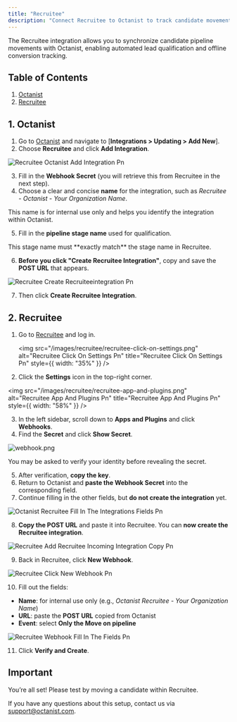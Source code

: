 ```yaml
---
title: "Recruitee"
description: "Connect Recruitee to Octanist to track candidate movement and lead conversions automatically."
---
```


The Recruitee integration allows you to synchronize candidate pipeline movements with Octanist, enabling automated lead qualification and offline conversion tracking.

## Table of Contents

1. [Octanist](#1-octanist)
2. [Recruitee](#2-recruitee)

## 1. Octanist

1. Go to [Octanist](https://octanist.com/) and navigate to [**Integrations \> Updating \> Add New**].
2. Choose **Recruitee** and click **Add Integration**.

![Recruitee Octanist Add Integration Pn](/images/recruitee/recruitee-octanist-add-integration.png)

3. Fill in the **Webhook Secret** (you will retrieve this from Recruitee in the next step).
4. Choose a clear and concise **name** for the integration, such as _Recruitee - Octanist - Your Organization Name_.

<Tip>
  This name is for internal use only and helps you identify the integration
  within Octanist.
</Tip>

5. Fill in the **pipeline stage name** used for qualification.

<Warning>
  This stage name must **exactly match** the stage name in Recruitee.
</Warning>

6. **Before you click "Create Recruitee Integration"**, copy and save the **POST URL** that appears.

![Recruitee Create Recruiteeintegration Pn](/images/recruitee/recruitee-create-recruiteeintegration.png)

7. Then click **Create Recruitee Integration**.

## 2. Recruitee

1. Go to [Recruitee](https://app.recruitee.com/) and log in.

   <img
     src="/images/recruitee/recruitee-click-on-settings.png"
     alt="Recruitee Click On Settings Pn"
     title="Recruitee Click On Settings Pn"
     style={{ width: "35%" }}
   />

2. Click the **Settings** icon in the top-right corner.

<img
  src="/images/recruitee/recruitee-app-and-plugins.png"
  alt="Recruitee App And Plugins Pn"
  title="Recruitee App And Plugins Pn"
  style={{ width: "58%" }}
/>

3. In the left sidebar, scroll down to **Apps and Plugins** and click **Webhooks**.
4. Find the **Secret** and click **Show Secret**.

![webhook.png](/images/recruitee/recruitee-webhook-secret.png)

<Warning>
  You may be asked to verify your identity before revealing the secret.
</Warning>

5. After verification, **copy the key**.
6. Return to Octanist and **paste the Webhook Secret** into the corresponding field.
7. Continue filling in the other fields, but **do not create the integration** yet.

![Octanist Recruitee Fill In The Integrations Fields Pn](/images/recruitee/octanist-recruitee-fill-in-the-integrations-fields.png)

8. **Copy the POST URL** and paste it into Recruitee. You can **now create the Recruitee integration**.

![Recruitee Add Recruitee Incoming Integration Copy Pn](/images/recruitee/recruitee-add-recruitee-incoming-integration-copy.png)

9. Back in Recruitee, click **New Webhook**.

![Recruitee Click New Webhook Pn](/images/recruitee/recruitee-click-new-webhook.png)

10. Fill out the fields:

- **Name**: for internal use only (e.g., _Octanist Recruitee - Your Organization Name_)
- **URL**: paste the **POST URL** copied from Octanist
- **Event**: select **Only the Move on pipeline**

![Recruitee Webhook Fill In The Fields Pn](/images/recruitee/recruitee-webhook-fill-in-the-fields.png)

11. Click **Verify and Create**.

## Important

You’re all set! Please test by moving a candidate within Recruitee.

If you have any questions about this setup, contact us via [support@octanist.com](mailto:support@octanist.com).
